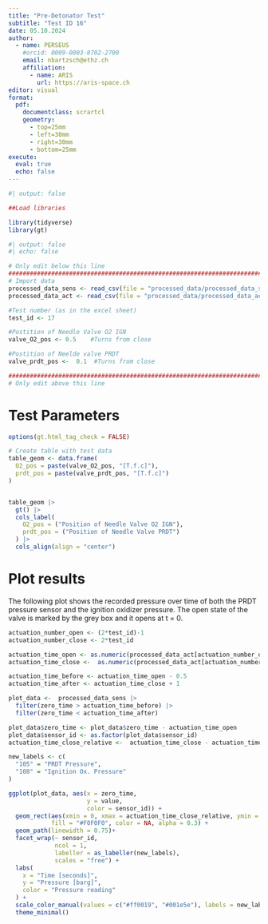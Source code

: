 ```yaml
---
title: "Pre-Detonator Test"
subtitle: "Test ID 16"
date: 05.10.2024
author:
  - name: PERSEUS
    #orcid: 0009-0003-8702-2700
    email: nbartzsch@ethz.ch
    affiliation: 
      - name: ARIS
        url: https://aris-space.ch
editor: visual
format: 
  pdf:
    documentclass: scrartcl
    geometry:
      - top=25mm
      - left=30mm
      - right=30mm
      - bottom=25mm
execute:
  eval: true
  echo: false
---
```


```r
#| output: false

##Load libraries

library(tidyverse)
library(gt)
```

```r
#| output: false
#| echo: false

# Only edit below this line
#############################################################################
# Import data
processed_data_sens <- read_csv(file = "processed_data/processed_data_sens.csv")
processed_data_act <- read_csv(file = "processed_data/processed_data_act.csv")

#Test number (as in the excel sheet)
test_id <- 17

#Postition of Needle Valve O2 IGN
valve_O2_pos <- 0.5    #Turns from close

#Postition of Neelde valve PRDT
valve_prdt_pos <-  0.1  #Turns from close

#############################################################################
# Only edit above this line
```

# Test Parameters

```r
options(gt.html_tag_check = FALSE)

# Create table with test data
table_geom <- data.frame(
  O2_pos = paste(valve_O2_pos, "[T.f.c]"),
  prdt_pos = paste(valve_prdt_pos, "[T.f.c]")
)


table_geom |> 
  gt() |> 
  cols_label(
    O2_pos = ("Position of Needle Valve O2 IGN"), 
    prdt_pos = ("Position of Needle Valve PRDT")
  ) |> 
  cols_align(align = "center")
```

# Plot results

The following plot shows the recorded pressure over time of both the PRDT pressure sensor and the ignition oxidizer pressure. The open state of the valve is marked by the grey box and it opens at t = 0.

```r

actuation_number_open <- (2*test_id)-1
actuation_number_close <- 2*test_id

actuation_time_open <- as.numeric(processed_data_act[actuation_number_open, 1])
actuation_time_close <-  as.numeric(processed_data_act[actuation_number_close, 1])

actuation_time_before <- actuation_time_open - 0.5
actuation_time_after <- actuation_time_close + 1

plot_data <-  processed_data_sens |>
  filter(zero_time > actuation_time_before) |>
  filter(zero_time < actuation_time_after)

plot_data$zero_time <- plot_data$zero_time - actuation_time_open
plot_data$sensor_id <- as.factor(plot_data$sensor_id)
actuation_time_close_relative <-  actuation_time_close - actuation_time_open

new_labels <- c(
  "105" = "PRDT Pressure",
  "108" = "Ignition Ox. Pressure"
)

ggplot(plot_data, aes(x = zero_time, 
                      y = value, 
                      color = sensor_id)) +
  geom_rect(aes(xmin = 0, xmax = actuation_time_close_relative, ymin = -Inf, ymax = Inf), 
            fill = "#F0F0F0", color = NA, alpha = 0.3) +
  geom_path(linewidth = 0.75)+
  facet_wrap(~ sensor_id, 
             ncol = 1,
             labeller = as_labeller(new_labels), 
             scales = "free") +
  labs(
    x = "Time [seconds]",  
    y = "Pressure [barg]", 
    color = "Pressure reading"
  ) +
  scale_color_manual(values = c("#ff0019", "#001e5e"), labels = new_labels) +
  theme_minimal()
```
